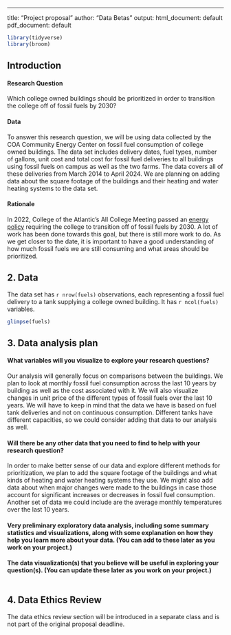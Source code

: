 ---
title: "Project proposal"
author: "Data Betas"
output:
  html_document: default
  pdf_document: default

```r
library(tidyverse)
library(broom)
```

## Introduction

#### Research Question

Which college owned buildings should be prioritized in order to transition the college off of fossil fuels by 2030?

#### Data

To answer this research question, we will be using data collected by the COA Community Energy Center on fossil fuel consumption of college owned buildings. The data set includes delivery dates, fuel types, number of gallons, unit cost and total cost for fossil fuel deliveries to all buildings using fossil fuels on campus as well as the two farms. The data covers all of these deliveries from March 2014 to April 2024. We are planning on adding data about the square footage of the buildings and their heating and water heating systems to the data set.

#### Rationale

In 2022, College of the Atlantic's All College Meeting passed an [energy policy](https://www.coa.edu/about/environmental-commitment/publications-policies/) requiring the college to transition off of fossil fuels by 2030. A lot of work has been done towards this goal, but there is still more work to do. As we get closer to the date, it is important to have a good understanding of how much fossil fuels we are still consuming and what areas should be prioritized.

## 2. Data
The data set has `r nrow(fuels)` observations, each representing a fossil fuel delivery to a tank supplying a college owned building. It has `r ncol(fuels)` variables.

```r
glimpse(fuels)
```

## 3. Data analysis plan

#### What variables will you visualize to explore your research questions?

Our analysis will generally focus on comparisons between the buildings. We plan to look at monthly fossil fuel consumption across the last 10 years by building as well as the cost associated with it. We will also visualize changes in unit price of the different types of fossil fuels over the last 10 years. We will have to keep in mind that the data we have is based on fuel tank deliveries and not on continuous consumption. Different tanks have different capacities, so we could consider adding that data to our analysis as well.

#### Will there be any other data that you need to find to help with your research question?

In order to make better sense of our data and explore different methods for prioritization, we plan to add the square footage of the buildings and what kinds of heating and water heating systems they use. We might also add data about when major changes were made to the buildings in case those account for significant increases or decreases in fossil fuel consumption. Another set of data we could include are the average monthly temperatures over the last 10 years.

#### Very preliminary exploratory data analysis, including some summary statistics and visualizations, along with some explanation on how they help you learn more about your data. (You can add to these later as you work on your project.)

#### The data visualization(s) that you believe will be useful in exploring your question(s). (You can update these later as you work on your project.)

```r

```

## 4. Data Ethics Review

The data ethics review section will be introduced in a separate class and is not part of the original proposal deadline.
